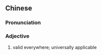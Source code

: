 ==Chinese==
{{zh-forms}}

===Pronunciation===
{{zh-pron
|m=fàngzhīsìhǎijiēzhǔn
|cat=a
}}

===Adjective===
{{zh-adj}}

# {{qualifier|of ideologies, principles, etc.}} valid everywhere; universally applicable